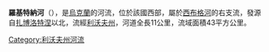 {{unreferenced|time=2015-10-07T03:26:07+00:00}}
'''羅基特納河'''（{{lang-uk|Рокитна}}），是[[烏克蘭|烏克蘭]]的河流，位於該國西部，屬於[[西布格河|西布格河]]的右支流，發源自[[扎博洛特涅|扎博洛特涅]]以北，流經[[利沃夫州|利沃夫州]]，河道全長11公里，流域面積43平方公里。

{{DEFAULTSORT:Рокитна (притока Західного Бугу)}}
[[Category:利沃夫州河流|Category:利沃夫州河流]]


{{Ukraine-river-stub}}